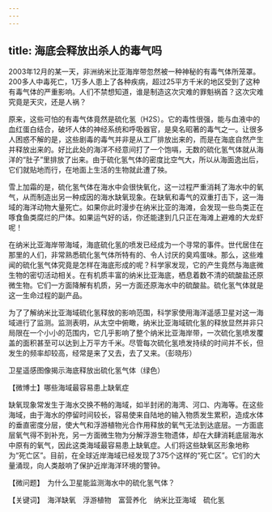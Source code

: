 ```yaml
---
---
---
```

title: 海底会释放出杀人的毒气吗
---




2003年12月的某一天，非洲纳米比亚海岸带忽然被一种神秘的有毒气体所笼罩。200多人中毒死亡，1万多人患上了各种疾病，超过25平方千米的地区受到了这种有毒气体的严重影响。人们不禁想知道，谁是制造这次灾难的罪魁祸首？这次灾难究竟是天灾，还是人祸？

原来，这些可怕的有毒气体竟然是硫化氢（H2S）。它的毒性很强，能与血液中的血红蛋白结合，破坏人体的神经系统和呼吸器官，是臭名昭著的毒气之一。让很多人困惑不解的是，这些剧毒的毒气并非是从工厂排放出来的，而是在海底自然产生并释放出来的。好比此处的海洋不经意间打了一个饱嗝，无数的硫化氢气体就从海洋的“肚子”里排放了出来。由于硫化氢气体的密度比空气大，所以从海面逸出后，它们就贴地而行，在地面上生活的生物就此遭了殃。

雪上加霜的是，硫化氢气体在海水中会很快氧化，这一过程严重消耗了海水中的氧气，从而制造出另一种成因的海水缺氧现象。在缺氧和毒气的双重打击下，这一海域的海洋动物大量死亡。如果你此时漫步在纳米比亚的海滩，会发现一些鸟类正在啄食鱼类腐烂的尸体。如果运气好的话，你还能逮到几只正在海滩上避难的大龙虾呢！

在纳米比亚海岸带海域，海底硫化氢的喷发已经成为一个寻常的事件。世代居住在那里的人们，非常熟悉硫化氢气体所特有的、令人讨厌的臭鸡蛋味。那么，这些难闻的硫化氢气体究竟是怎样在海底形成的呢？科学家发现，它的产生竟然与海底微生物的密切活动相关。在有机质丰富的纳米比亚海底，栖息着数不清的硫酸盐还原微生物。它们一方面降解有机质，另一方面还原海水中的硫酸盐。硫化氢气体就是这一生命过程的副产品。

为了了解纳米比亚海域硫化氢释放的影响范围，科学家使用海洋遥感卫星对这一海域进行了监测。监测表明，从太空中俯瞰，纳米比亚海域硫化氢的释放显然并非只局限在一个小小的范围内，它几乎影响了整个纳米比亚海岸带，一次硫化氢喷发覆盖的面积甚至可以达到上万平方千米。尽管每次硫化氢喷发持续的时间并不长，但发生的频率却较高，经常是来了又去，去了又来。（彭晓彤）

卫星遥感图像揭示海底释放出硫化氢气体（绿色）





【微博士】哪些海域最容易患上缺氧症

缺氧现象常发生于海水交换不畅的海域，如半封闭的海湾、河口、内海等。在这些海域，由于海水的停留时间较长，容易使来自陆地的输入物质发生累积，造成水体的垂直密度分层，使大气和浮游植物光合作用释放的氧气无法到达底层。一方面底层氧气得不到补充，另一方面微生物为分解浮游生物遗体，却在大肆消耗底层海水中原有的氧气，因此这类海域最容易患上缺氧症。人们将这些缺氧区形象地称为“死亡区”。目前，在全球近岸海域已经发现了375个这样的“死亡区”。它们的大量涌现，向人类敲响了保护近岸海洋环境的警钟。

【微问题】　为什么卫星能监测海水中的硫化氢气体？

【关键词】　海洋缺氧　浮游植物　富营养化　纳米比亚海域　硫化氢